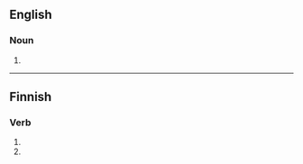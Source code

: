 ==English==

===Noun===
{{en-noun|pukeko}}
# {{alternative spelling of|pūkeko|lang=en}}
----
==Finnish==

===Verb===
{{head|fi|verb form}}

# {{fi-form of|pukea|pr=third-person|pl=singular|mood=imperative|tense=present connegative}}
# {{fi-form of|pukea|pl=plural|mood=imperative|tense=present connegative}}